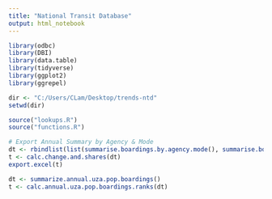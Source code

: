 ```yaml
---
title: "National Transit Database"
output: html_notebook
---
```



```r
library(odbc)
library(DBI)
library(data.table)
library(tidyverse)
library(ggplot2)
library(ggrepel)

dir <- "C:/Users/CLam/Desktop/trends-ntd"
setwd(dir)

source("lookups.R")
source("functions.R")


```

```r
# Export Annual Summary by Agency & Mode
dt <- rbindlist(list(summarise.boardings.by.agency.mode(), summarise.boardings.by.mode()), use.names = TRUE)
t <- calc.change.and.shares(dt)
export.excel(t)
```

```r
dt <- summarize.annual.uza.pop.boardings()
t <- calc.annual.uza.pop.boardings.ranks(dt)

```

